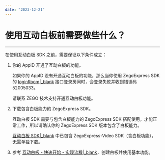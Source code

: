 ```yaml
---
date: "2023-12-21"
---
```

# 使用互动白板前需要做些什么？

-------

在使用互动白板 SDK 之前，需要保证以下条件成立：

1. 你的 AppID 开通了互动白板的功能。

    如果你的 AppID 没有开通互动白板的功能，那么当你使用 ZegoExpress SDK 的 [loginRoom\|_blank](/article/api?doc=Express_Video_SDK_API~Java~class~im-zego-zegoexpress-zego-express-engine#login-room) 接口登录房间时，会登录失败并收到错误码 52005033。

    请联系 ZEGO 技术支持开通互动白板功能。

2. 下载包含白板能力的 ZegoExpress SDK。
    
    互动白板 SDK 需要与包含白板能力的 ZegoExpress SDK 搭配使用，才能正常工作，所以请确认你的 ZegoExpress SDK 版本包含了白板能力。

    <div class="mk-hint"> 

    [互动白板 SDK\|_blank](#4406) 中已包含 ZegoExpress-Video SDK（含白板功能），无需单独下载。
    </div>

3. 参考 [互动白板 - 快速开始 - 实现流程\|_blank](/article/8941#3)，创建白板并使用基本功能。
